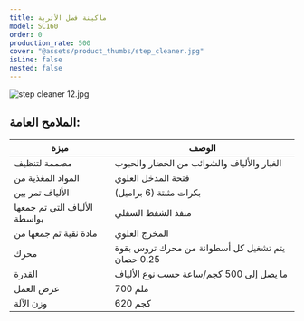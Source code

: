 ```yaml
---
title: ماكينة فصل الأتربة
model: SC160
order: 0
production_rate: 500
cover: "@assets/product_thumbs/step_cleaner.jpg"
isLine: false
nested: false
---
```



<ProductTabs />

![step cleaner 12.jpg](@assets/article_images/step_cleaner/step-cleaner-12.jpg)

## **الملامح العامة:**

| ميزة                         | الوصف                                            |
| ---------------------------- | ------------------------------------------------ |
| مصممة لتنظيف                 | الغبار والألياف والشوائب من الخضار والحبوب       |
| المواد المغذية من            | فتحة المدخل العلوي                               |
| الألياف تمر بين              | بكرات مثبتة (6 براميل)                           |
| الألياف التي تم جمعها بواسطة | منفذ الشفط السفلي                                |
| مادة نقية تم جمعها من        | المخرج العلوي                                    |
| محرك                         | يتم تشغيل كل أسطوانة من محرك تروس بقوة 0.25 حصان |
| القدرة                       | ما يصل إلى 500 كجم/ساعة حسب نوع الألياف          |
| عرض العمل                    | 700 ملم                                          |
| وزن الآلة                    | 620 كجم                                          |
